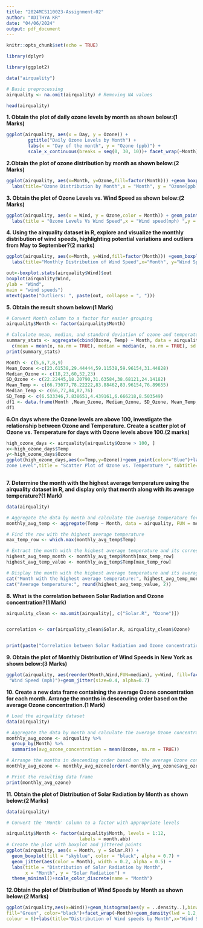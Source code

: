 ```yaml
---
title: "2024MCS110023-Assignment-02"
author: "ADITHYA KR"
date: "04/06/2024"
output: pdf_document
---
```


```r
knitr::opts_chunk$set(echo = TRUE)
```

```r
library(dplyr)    
```

```r
library(ggplot2)

```

```r
data("airquality")

```



```r
# Basic preprocessing
airquality <- na.omit(airquality) # Removing NA values
```

```r

head(airquality)
```




**1. Obtain the plot of daily ozone levels by month as shown below:(1 Marks)**


```r
ggplot(airquality, aes(x = Day, y = Ozone)) +
        ggtitle("Daily Ozone Levels by Month") +
        labs(x = "Day of the month", y = "Ozone (ppb)") +
        scale_x_continuous(breaks = seq(0, 30, 10))+ facet_wrap(~Month)+geom_line(color="red")

```


**2.Obtain the plot of ozone distribution by month as shown below:(2 Marks)**


```r
ggplot(airquality, aes(x=Month, y=Ozone,fill=factor(Month))) +geom_boxplot()+
  labs(title="Ozone Distribution by Month",x = "Month", y = "Ozone(ppb)")

```


**3. Obtain the plot of Ozone Levels vs. Wind Speed as shown below:(2 Marks)**


```r
ggplot(airquality, aes(x = Wind, y = Ozone,color = Month)) + geom_point()+scale_x_log10() + 
  labs(title = "Ozone Levels Vs Wind Speed",x = "Wind speed(mph) ",y = "Ozone(pph)")

```


**4. Using the airquality dataset in R, explore and visualize the monthly distribution of wind speeds, highlighting potential variations and outliers from May to September?(2 marks)**


```r
ggplot(airquality, aes(x=Month, y=Wind,fill=factor(Month))) +geom_boxplot()  + 
  labs(title="Monthly Distribution of Wind Speed",x="Month", y="Wind Speed mph")

```
```r

out<-boxplot.stats(airquality$Wind)$out
boxplot(airquality$Wind,
ylab = "Wind",
main = "wind speeds")
mtext(paste("Outliers: ", paste(out, collapse = ", ")))

```


**5. Obtain the result shown below:(1 Mark)**


```r
# Convert Month column to a factor for easier grouping
airquality$Month <- factor(airquality$Month)
```

```r
# Calculate mean, median, and standard deviation of ozone and temperature monthly-wise
summary_stats <- aggregate(cbind(Ozone, Temp) ~ Month, data = airquality, FUN = function(x) 
  c(mean = mean(x, na.rm = TRUE), median = median(x, na.rm = TRUE), sd = sd(x, na.rm = TRUE)))
print(summary_stats)
```

```r
Month <- c(5,6,7,8,9)
Mean_Ozone <-c(23.61538,29.44444,59.11538,59.96154,31.44828) 
Median_Ozone <- c(18,23,60,52,23) 
SD_Ozone <- c(22.22445,18.20790,31.63584,38.68121,24.14182) 
Mean_Temp <- c(66.73077,78.22222,83.88462,83.96154,76.89655)
Median_Temp <- c(66,77,84,82,76) 
SD_Temp <- c(6.533346,7.838651,4.439161,6.666218,8.503549) 
df1 <- data.frame(Month ,Mean_Ozone, Median_Ozone, SD_Ozone, Mean_Temp, Median_Temp, SD_Temp ) 
df1
```


**6.On days where the Ozone levels are above 100, investigate the relationship between Ozone and Temperature. Create a scatter plot of Ozone vs. Temperature for days with Ozone levels above 100.(2 marks)**



```r
high_ozone_days <- airquality[airquality$Ozone > 100, ]
x<-high_ozone_days$Temp
y<-high_ozone_days$Ozone
ggplot(high_ozone_days,aes(x=Temp,y=Ozone))+geom_point(color="Blue")+labs(x="Temperature",y="O
zone Level",title = "Scatter Plot of Ozone vs. Temperature ", subtitle="For Days with Ozone Levels above 100")
     
```

**7. Determine the month with the highest average temperature using the airquality dataset in R, and display only that month along with its average temperature?(1 Mark)**


```r
data(airquality)

# Aggregate the data by month and calculate the average temperature for each month
monthly_avg_temp <- aggregate(Temp ~ Month, data = airquality, FUN = mean)

# Find the row with the highest average temperature
max_temp_row <- which.max(monthly_avg_temp$Temp)

# Extract the month with the highest average temperature and its corresponding temperature
highest_avg_temp_month <- monthly_avg_temp$Month[max_temp_row]
highest_avg_temp_value <- monthly_avg_temp$Temp[max_temp_row]

# Display the month with the highest average temperature and its average temperature
cat("Month with the highest average temperature:", highest_avg_temp_month, "\n")
cat("Average temperature:", round(highest_avg_temp_value, 2))

```


**8. What is the correlation between Solar Radiation and Ozone concentration?(1 Mark)**



```r

airquality_clean <- na.omit(airquality[, c("Solar.R", "Ozone")])


correlation <- cor(airquality_clean$Solar.R, airquality_clean$Ozone)


print(paste("Correlation between Solar Radiation and Ozone concentration:", round(correlation, 2)))

```

**9. Obtain the plot of Monthly Distribution of Wind Speeds in New York as shown below:(3 Marks)**



```r

ggplot(airquality, aes(reorder(Month,Wind,FUN=median), y=Wind, fill=factor(Month))) +geom_boxplot()+ labs(title="Monthly Distribution of Wind Speeds in NewYork",x = "Month", y = 
 "Wind Speed (mph)")+geom_jitter(size=0.4, alpha=0.7)
```

**10. Create a new data frame containing the average Ozone concentration for each month. Arrange the months in descending order based on the average Ozone concentration.(1 Mark)**


```r
# Load the airquality dataset
data(airquality)

# Aggregate the data by month and calculate the average Ozone concentration for each month
monthly_avg_ozone <- airquality %>%
  group_by(Month) %>%
  summarise(avg_ozone_concentration = mean(Ozone, na.rm = TRUE))

# Arrange the months in descending order based on the average Ozone concentration
monthly_avg_ozone <- monthly_avg_ozone[order(-monthly_avg_ozone$avg_ozone_concentration), ]

# Print the resulting data frame
print(monthly_avg_ozone)
```


**11. Obtain the plot of Distribution of Solar Radiation by Month as shown below:(2 Marks)**



```r
data(airquality)

# Convert the 'Month' column to a factor with appropriate levels

airquality$Month <- factor(airquality$Month, levels = 1:12,
                           labels = month.abb)
# Create the plot with boxplot and jittered points
ggplot(airquality, aes(x = Month, y = Solar.R)) +
  geom_boxplot(fill = "skyblue", color = "black", alpha = 0.7) +
  geom_jitter(aes(color = Month), width = 0.2, alpha = 0.5) +
  labs(title = "Distribution of Solar Radiation by Month",
       x = "Month", y = "Solar Radiation") +
  theme_minimal()+scale_color_discrete(name = "Month") 


```


**12.Obtain the plot of Distribution of Wind Speeds by Month as shown below:(2 Marks)**



```r
ggplot(airquality,aes(x=Wind))+geom_histogram(aes(y = ..density..),binwidth = 0.5,    
fill="Green", color="black")+facet_wrap(~Month)+geom_density(lwd = 1.2,linetype = 2,  
colour = 6)+labs(title="Distribution of Wind speeds by Month",x="Wind Speed",y="Density")                                                                                        
```











